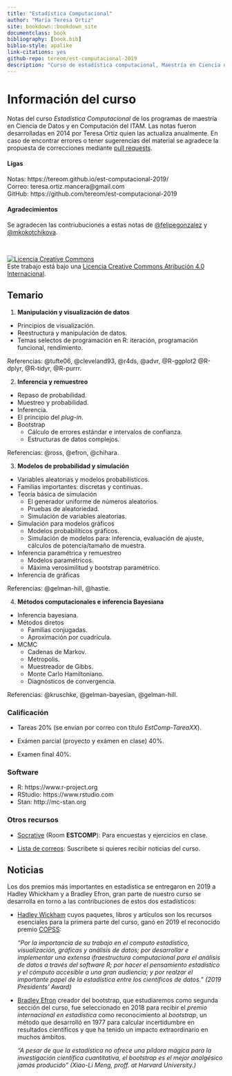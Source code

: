 ```yaml
--- 
title: "Estadística Computacional"
author: "María Teresa Ortiz"
site: bookdown::bookdown_site
documentclass: book
bibliography: [book.bib]
biblio-style: apalike
link-citations: yes
github-repo: tereom/est-computacional-2019
description: "Curso de estadística computacional, Maestría en Ciencia de Datos, ITAM 2019."
---
```



# Información del curso {-}

Notas del curso *Estadística Computacional* de los programas de maestría en 
Ciencia de Datos y en Computación del ITAM. Las notas fueron desarrolladas en 
2014 por Teresa Ortiz quien las actualiza anualmente. En caso de encontrar 
errores o tener sugerencias del material se agradece la propuesta de 
correcciones mediante [pull requests](https://github.com/tereom/est-computacional-2019).

#### Ligas {-}

Notas: https://tereom.github.io/est-computacional-2019/    
Correo: teresa.ortiz.mancera@gmail.com   
GitHub: https://github.com/tereom/est-computacional-2019 

#### Agradecimientos {-}
Se agradecen las contriubuciones a estas notas de [\@felipegonzalez](https://github.com/felipegonzalez)
y [\@mkokotchikova](https://github.com/mkokotchikova).

</br>

<a rel="license" href="http://creativecommons.org/licenses/by/4.0/"><img alt="Licencia Creative Commons" style="border-width:0" src="https://i.creativecommons.org/l/by/4.0/88x31.png" /></a><br />Este trabajo está bajo una <a rel="license" href="http://creativecommons.org/licenses/by/4.0/">Licencia Creative Commons Atribución 4.0 Internacional</a>.


## Temario {-}

1. **Manipulación y visualización de datos**

-   Principios de visualización.
-   Reestructura y manipulación de datos.
-   Temas selectos de programación en R: iteración, programación funcional, 
rendimiento.

Referencias: @tufte06, @cleveland93, @r4ds, @advr, @R-ggplot2 @R-dplyr, 
@R-tidyr, @R-purrr.

2. **Inferencia y remuestreo**

-   Repaso de probabilidad.
-   Muestreo y probabilidad.
-   Inferencia.
-   El principio del *plug-in*.
-   Bootstrap
    -   Cálculo de errores estándar e intervalos de confianza.
    -   Estructuras de datos complejos.

Referencias: @ross, @efron, @chihara.

3. **Modelos de probabilidad y simulación**

-   Variables aleatorias y modelos probabilísticos.
-   Familias importantes: discretas y continuas.
-   Teoría básica de simulación
    -   El generador uniforme de números aleatorios.
    -   Pruebas de aleatoriedad.
    -   Simulación de variables aleatorias.
-   Simulación para modelos gráficos
    -   Modelos probabilíticos gráficos.
    -   Simulación de modelos para: inferencia, evaluación de ajuste, 
    cálculos de potencia/tamaño de muestra.
-   Inferencia paramétrica y remuestreo
    -   Modelos paramétricos.
    -   Máxima verosimilitud y bootstrap paramétrico.
-   Inferencia de gráficas

 Referencias: @gelman-hill, @hastie.

4. **Métodos computacionales e inferencia Bayesiana**

-   Inferencia bayesiana.
-   Métodos diretos
    -   Familias conjugadas.
    -   Aproximación por cuadrícula.
-   MCMC
    -   Cadenas de Markov.
    -   Metropolis.
    -   Muestreador de Gibbs.
    -   Monte Carlo Hamiltoniano.
    -   Diagnósticos de convergencia.

Referencias: @kruschke, @gelman-bayesian, @gelman-hill.

### Calificación {-}

* Tareas 20% (se envían por correo con título *EstComp-TareaXX*).

* Exámen parcial (proyecto y exámen en clase) 40%.

* Examen final 40%.

### Software {-}

- R: https://www.r-project.org
- RStudio: https://www.rstudio.com
- Stan: http://mc-stan.org

### Otros recursos {-}

* [Socrative](https://b.socrative.com/login/student/) (Room **ESTCOMP**):
Para encuestas y ejercicios en clase.


* [Lista de correos](https://docs.google.com/spreadsheets/d/1ZNdpl-_c495FRb1ZEZ-TpxFDBk5Uai-9Ms-IHgsYq-E/edit?usp=sharing): Suscribete si quieres recibir noticias del curso.

## Noticias {-}

Los dos premios más importantes en estadística se entregaron en 2019 a Hadley
Whickham y a Bradley Efron, gran parte de nuestro curso se desarrolla 
en torno a las contribuciones de estos dos estadísticos:

* [Hadley Wickham](https://community.amstat.org/copss/awards/presidents) 
cuyos paquetes, libros y artículos son los recursos esenciales para la primera
parte del curso, ganó en 2019 el reconocido premio [COPSS](https://en.wikipedia.org/wiki/COPSS_Presidents%27_Award):
    
    *"Por la importancia de su trabajo en el computo estadístico, visualización, 
    gráficas y análisis de datos; por desarrollar e implementar una extensa
    ifraestructura computacional para el análisis de datos a través del 
    *software* R; por hacer el pensamiento estadístico y el cómputo accesible
    a una gran audiencia; y por realzar el importante papel de la estadística
    entre los científicos de datos." (2019 Presidents' Award)*

* [Bradley Efron](https://statprize.org/index.cfm) creador del bootstrap, que
estudiaremos como segunda sección del curso, fue seleccionado en 2018 para
recibir el *premio internacional en estadística* como reconocimiento al
*bootstrap*, un método que desarrolló en 1977 para calcular incertidumbre en
resultados científicos y que ha tenido un impacto extraordinario en muchos
ámbitos.
    
    *"A pesar de que la estadística no ofrece una píldora mágica para la 
    investigación científica cuantitativa, el bootstrap es el mejor analgésico
    jamás producido " (Xiao-Li Meng, proff. at Harvard University.)*
